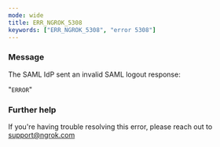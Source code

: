 ```yaml
---
mode: wide
title: ERR_NGROK_5308
keywords: ["ERR_NGROK_5308", "error 5308"]
---
```


### Message

The SAML IdP sent an invalid SAML logout response:

"`ERROR`"

### Further help

If you're having trouble resolving this error, please reach out to [support@ngrok.com](mailto:support@ngrok.com?subject=Help%20with%20ERR_NGROK_5308)
